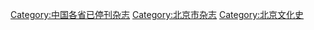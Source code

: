 [[Category:中国各省已停刊杂志|Category:中国各省已停刊杂志]]
[[Category:北京市杂志|Category:北京市杂志]]
[[Category:北京文化史|Category:北京文化史]]